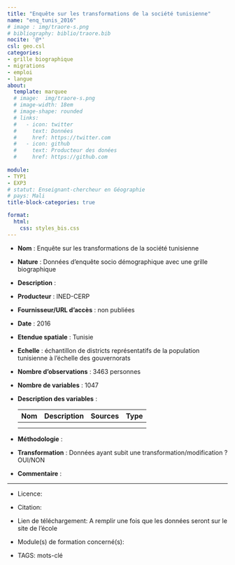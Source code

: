 ```yaml
---
title: "Enquête sur les transformations de la société tunisienne"
name: "enq_tunis_2016"
# image : img/traore-s.png
# bibliography: biblio/traore.bib
nocite: '@*'
csl: geo.csl
categories: 
- grille biographique
- migrations
- emploi
- langue
about:
  template: marquee
  # image:  img/traore-s.png
  # image-width: 18em
  # image-shape: rounded
  # links:
  #   - icon: twitter
  #     text: Données
  #     href: https://twitter.com
  #   - icon: github
  #     text: Producteur des donées
  #     href: https://github.com
      
module: 
- TYP1
- EXP3
# statut: Enseignant-chercheur en Géographie
# pays: Mali
title-block-categories: true

format:
  html: 
    css: styles_bis.css
---
```


-   **Nom** : Enquête sur les transformations de la société tunisienne

-   **Nature** : Données d'enquête socio démographique avec une grille biographique

-   **Description** :

-   **Producteur** : INED-CERP

-   **Fournisseur/URL d'accès** : non publiées

-   **Date** : 2016

-   **Etendue spatiale** : Tunisie

-   **Echelle** : échantillon de districts représentatifs de la population tunisienne à l'échelle des gouvernorats

-   **Nombre d'observations** : 3463 personnes

-   **Nombre de variables** : 1047

-   **Description des variables** :

    | Nom | Description | Sources | Type |
    |-----|-------------|---------|------|
    |     |             |         |      |
    |     |             |         |      |

-   **Méthodologie** :

-   **Transformation** : Données ayant subit une transformation/modification ? OUI/NON

-   **Commentaire** :

------------------------------------------------------------------------

-   Licence:

-   Citation:

-   Lien de téléchargement: A remplir une fois que les données seront sur le site de l'école

-   Module(s) de formation concerné(s):

-   TAGS: mots-clé

